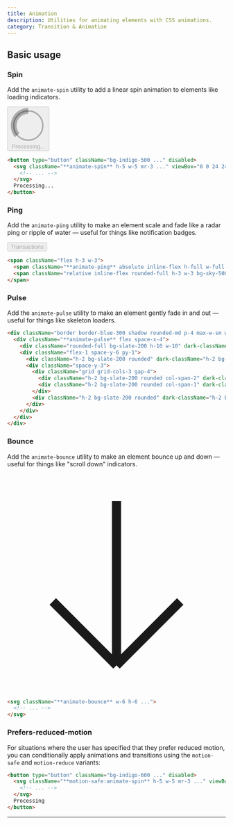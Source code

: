 ```yaml
---
title: Animation
description: Utilities for animating elements with CSS animations.
category: Transition & Animation
---
```



## Basic usage

### Spin

Add the `animate-spin` utility to add a linear spin animation to elements like loading indicators.

<Example>
  <div className="flex items-center justify-center">
    <button type="button" className="inline-flex items-center px-4 py-2 font-semibold leading-6 text-sm shadow rounded-md text-white bg-indigo-500 hover:bg-indigo-400 transition ease-in-out duration-150 cursor-not-allowed" disabled>
      <svg className="animate-spin -ml-1 mr-3 h-5 w-5 text-white" xmlns="http://www.w3.org/2000/svg" fill="none" viewBox="0 0 24 24">
        <circle className="opacity-25" cx="12" cy="12" r="10" stroke="currentColor" strokeWidth="4"></circle>
        <path className="opacity-75" fill="currentColor" d="M4 12a8 8 0 018-8V0C5.373 0 0 5.373 0 12h4zm2 5.291A7.962 7.962 0 014 12H0c0 3.042 1.135 5.824 3 7.938l3-2.647z"></path>
      </svg>
      <span>Processing...</span>
    </button>
  </div>
</Example>

```html
<button type="button" className="bg-indigo-500 ..." disabled>
  <svg className="**animate-spin** h-5 w-5 mr-3 ..." viewBox="0 0 24 24">
    <!-- ... -->
  </svg>
  Processing...
</button>
```

### Ping

Add the `animate-ping` utility to make an element scale and fade like a radar ping or ripple of water — useful for things like notification badges.

<Example>
  <div className="flex items-center justify-center">
    <span className="relative inline-flex">
      <button type="button" className="inline-flex items-center px-4 py-2 font-semibold leading-6 text-sm shadow rounded-md text-sky-500 bg-white dark:bg-slate-800 transition ease-in-out duration-150 cursor-not-allowed ring-1 ring-slate-900/10 dark:ring-slate-200/20" disabled>Transactions</button>
      <span className="flex absolute h-3 w-3 top-0 right-0 -mt-1 -mr-1">
        <span className="animate-ping absolute inline-flex h-full w-full rounded-full bg-sky-400 opacity-75"></span>
        <span className="relative inline-flex rounded-full h-3 w-3 bg-sky-500"></span>
      </span>
    </span>
  </div>
</Example>

```html
<span className="flex h-3 w-3">
  <span className="**animate-ping** absolute inline-flex h-full w-full rounded-full bg-sky-400 opacity-75"></span>
  <span className="relative inline-flex rounded-full h-3 w-3 bg-sky-500"></span>
</span>
```

### Pulse

Add the `animate-pulse` utility to make an element gently fade in and out — useful for things like skeleton loaders.

<Example>
  <div className="flex items-center justify-center">
    <div className="bg-white dark:bg-slate-800 p-4 ring-1 ring-slate-900/5 rounded-lg shadow-lg max-w-xs w-full h-28">
      <div className="flex space-x-4 animate-pulse">
        <div className="rounded-full bg-slate-200 dark:bg-slate-700 h-10 w-10"></div>
        <div className="flex-1 space-y-6 py-1">
          <div className="h-2 bg-slate-200 dark:bg-slate-700 rounded"></div>
          <div className="space-y-3">
            <div className="grid grid-cols-3 gap-4">
              <div className="h-2 bg-slate-200 dark:bg-slate-700 rounded col-span-2"></div>
              <div className="h-2 bg-slate-200 dark:bg-slate-700 rounded col-span-1"></div>
            </div>
            <div className="h-2 bg-slate-200 dark:bg-slate-700 rounded"></div>
          </div>
        </div>
      </div>
    </div>
  </div>
</Example>

```html
<div className="border border-blue-300 shadow rounded-md p-4 max-w-sm w-full mx-auto">
  <div className="**animate-pulse** flex space-x-4">
    <div className="rounded-full bg-slate-200 h-10 w-10" dark-className="rounded-full bg-slate-700 h-10 w-10"></div>
    <div className="flex-1 space-y-6 py-1">
      <div className="h-2 bg-slate-200 rounded" dark-className="h-2 bg-slate-700 rounded"></div>
      <div className="space-y-3">
        <div className="grid grid-cols-3 gap-4">
          <div className="h-2 bg-slate-200 rounded col-span-2" dark-className="h-2 bg-slate-700 rounded col-span-2"></div>
          <div className="h-2 bg-slate-200 rounded col-span-1" dark-className="h-2 bg-slate-700 rounded col-span-1"></div>
        </div>
        <div className="h-2 bg-slate-200 rounded" dark-className="h-2 bg-slate-700 rounded"></div>
      </div>
    </div>
  </div>
</div>
```

### Bounce

Add the `animate-bounce` utility to make an element bounce up and down — useful for things like "scroll down" indicators.

<Example>
  <div className="flex justify-center">
    <div className="animate-bounce bg-white dark:bg-slate-800 p-2 w-10 h-10 ring-1 ring-slate-900/5 dark:ring-slate-200/20 shadow-lg rounded-full flex items-center justify-center">
      <svg className="w-6 h-6 text-violet-500" fill="none" strokeLinecap="round" strokeLinejoin="round" strokeWidth="2" viewBox="0 0 24 24" stroke="currentColor">
        <path d="M19 14l-7 7m0 0l-7-7m7 7V3"></path>
      </svg>
    </div>
  </div>
</Example>

```html
<svg className="**animate-bounce** w-6 h-6 ...">
  <!-- ... -->
</svg>
```

### Prefers-reduced-motion

For situations where the user has specified that they prefer reduced motion, you can conditionally apply animations and transitions using the `motion-safe` and `motion-reduce` variants:

```html
<button type="button" className="bg-indigo-600 ..." disabled>
  <svg className="**motion-safe:animate-spin** h-5 w-5 mr-3 ..." viewBox="0 0 24 24">
    <!-- ... -->
  </svg>
  Processing
</button>
```

---
